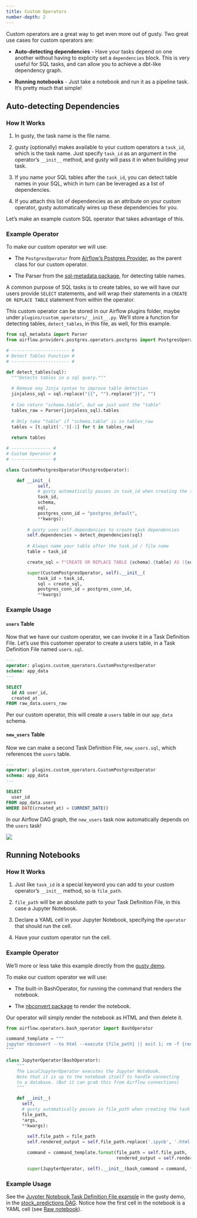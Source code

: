 ```yaml
---
title: Custom Operators
number-depth: 2
---
```


Custom operators are a great way to get even more out of gusty. Two great use cases for custom operators are:

- **Auto-detecting dependencies** - Have your tasks depend on one another without having to explicity set a `dependencies` block. This is very useful for SQL tasks, and can allow you to achieve a dbt-like dependency graph.

- **Running notebooks** - Just take a notebook and run it as a pipeline task. It's pretty much that simple!

## Auto-detecting Dependencies

### How It Works

1. In gusty, the task name is the file name.

2. gusty (optionally) makes available to your custom operators a `task_id`, which is the task name. Just specify `task_id` as an argument in the operator's `__init__` method, and gusty will pass it in when building your task.

3. If you name your SQL tables after the `task_id`, you can detect table names in your SQL, which in turn can be leveraged as a list of dependencies.

4. If you attach this list of dependencies as an attribute on your custom operator, gusty automatically wires up these dependencies for you.

Let's make an example custom SQL operator that takes advantage of this.

### Example Operator

To make our custom operator we will use:

- The `PostgresOperator` from [Airflow's Postgres Provider](https://airflow.apache.org/docs/apache-airflow-providers-postgres/stable/_api/airflow/providers/postgres/operators/postgres/index.html#airflow.providers.postgres.operators.postgres.PostgresOperator), as the parent class for our custom operator.

- The Parser from the [sql-metadata package](https://pypi.org/project/sql-metadata), for detecting table names.

A common purpose of SQL tasks is to create tables, so we will have our users provide `SELECT` statements, and will wrap their statements in a `CREATE OR REPLACE TABLE` statement from within the operator.

This custom operator can be stored in our Airflow plugins folder, maybe under `plugins/custom_operators/__init__.py`. We'll store a function for detecting tables, `detect_tables`, in this file, as well, for this example.

```python
from sql_metadata import Parser
from airflow.providers.postgres.operators.postgres import PostgresOperator

# ---------------------- #
# Detect Tables Function #
# ---------------------- #

def detect_tables(sql):
  """Detects tables in a sql query."""
  
  # Remove any Jinja syntax to improve table detection
  jinjaless_sql = sql.replace("{{", "").replace("}}", "")
  
  # Can return "schema.table", but we just want the "table"
  tables_raw = Parser(jinjaless_sql).tables
  
  # Only take "table" if "schema.table" is in tables_raw
  tables = [t.split('.')[-1] for t in tables_raw]
  
  return tables

# --------------- #
# Custom Operator #
# --------------- #

class CustomPostgresOperator(PostgresOperator):

    def __init__(
            self,
            # gusty automatically passes in task_id when creating the task
            task_id,
            schema,
            sql,
            postgres_conn_id = "postgres_default",
            **kwargs):
        
        # gusty uses self.dependencies to create task dependencies
        self.dependencies = detect_dependencies(sql)
        
        # Always name your table after the task_id / file name
        table = task_id

        create_sql = f"CREATE OR REPLACE TABLE {schema}.{table} AS ({sql})"

        super(CustomPostgresOperator, self).__init__(
            task_id = task_id,
            sql = create_sql,
            postgres_conn_id = postgres_conn_id,
            **kwargs)
```

### Example Usage

#### `users` Table

Now that we have our custom operator, we can invoke it in a Task Definition File. Let's use this customer operator to create a users table, in a Task Definition File named `users.sql`.

```sql
---
operator: plugins.custom_operators.CustomPostgresOperator
schema: app_data
---

SELECT
  id AS user_id,
  created_at
FROM raw_data.users_raw
```

Per our custom operator, this will create a `users` table in our `app_data` schema.

#### `new_users` Table

Now we can make a second Task Definition File, `new_users.sql`, which references the `users` table.


```sql
---
operator: plugins.custom_operators.CustomPostgresOperator
schema: app_data
---

SELECT
  user_id
FROM app_data.users
WHERE DATE(created_at) = CURRENT_DATE()
```

In our Airflow DAG graph, the `new_users` task now automatically depends on the `users` task!

![](media/images/custom-operators/auto-deps.png){fig-align="center"}

## Running Notebooks

### How It Works

1. Just like `task_id` is a special keyword you can add to your custom operator's `__init__` method, so is `file_path`.

2. `file_path` will be an absolute path to your Task Definition File, in this case a Jupyter Notebook.

3. Declare a YAML cell in your Jupyter Notebook, specifying the `operator` that should run the cell.

4. Have your custom operator run the cell.

### Example Operator

We'll more or less take this example directly from the [gusty demo](https://github.com/chriscardillo/gusty-demo/blob/main/airflow/operators/jupyter_operator.py).

To make our custom operator we will use:

- The built-in BashOperator, for running the command that renders the notebook.

- The [nbconvert package](https://pypi.org/project/nbconvert/) to render the notebook.

Our operator will simply render the notebook as HTML and then delete it.

```python
from airflow.operators.bash_operator import BashOperator

command_template = """
jupyter nbconvert --to html --execute {file_path} || exit 1; rm -f {rendered_output}
"""

class JupyterOperator(BashOperator):
    """
    The LocalJupyterOperator executes the Jupyter Notebook.
    Note that it is up to the notebook itself to handle connecting
    to a database. (But it can grab this from Airflow connections)
    """

    def __init__(
      self,
      # gusty automatically passes in file_path when creating the task
      file_path,
      *args,
      **kwargs):
      
        self.file_path = file_path
        self.rendered_output = self.file_path.replace('.ipynb', '.html')

        command = command_template.format(file_path = self.file_path,
                                          rendered_output = self.rendered_output)

        super(JupyterOperator, self).__init__(bash_command = command, *args, **kwargs)
```

### Example Usage

See the [Juypter Notebook Task Definition File example](https://github.com/chriscardillo/gusty-demo/blob/main/airflow/dags/stock_predictions/stock_data.ipynb) in the gusty demo, in the [stock_predictions DAG](https://github.com/chriscardillo/gusty-demo/tree/main/airflow/dags/stock_predictions). Notice how the first cell in the notebook is a YAML cell (see [Raw notebook](https://raw.githubusercontent.com/chriscardillo/gusty-demo/main/airflow/dags/stock_predictions/stock_data.ipynb)).
